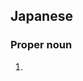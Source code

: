 ==Japanese==
{{ja-kanjitab|さわ|い|yomi=k}}

===Proper noun===
{{ja-pos|さわい|proper}}

# {{surname|lang=ja|sort=さわい}}